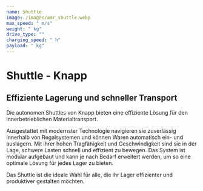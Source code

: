 ```yaml
---
name: Shuttle
image: /images/amr_shuttle.webp
max_speed: " m/s"
weight: " kg"
drive_type: ""
charging_speed: " h"
payload: " kg"
---
```

# Shuttle - Knapp

## Effiziente Lagerung und schneller Transport

Die autonomen Shuttles von Knapp bieten eine effiziente Lösung für den innerbetrieblichen Materialtransport.

Ausgestattet mit modernster Technologie navigieren sie zuverlässig innerhalb von Regalsystemen und können Waren automatisch ein- und auslagern.
Mit ihrer hohen Tragfähigkeit und Geschwindigkeit sind sie in der Lage, schwere Lasten schnell und effizient zu bewegen. Das System ist modular aufgebaut und kann je nach Bedarf erweitert werden, um so eine optimale Lösung für jedes Lager zu bieten.

Das Shuttle ist die ideale Wahl für alle, die ihr Lager effizienter und produktiver gestalten möchten.